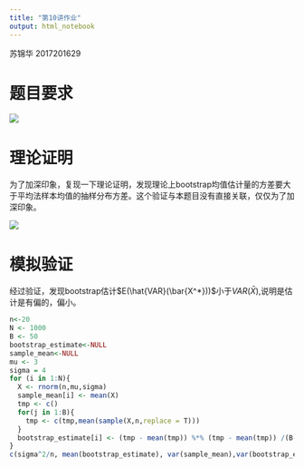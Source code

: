 ```yaml
---
title: "第10讲作业"
output: html_notebook
---
```

苏锦华 2017201629

# 题目要求

![](题目.jpg)

# 理论证明

为了加深印象，复现一下理论证明，发现理论上bootstrap均值估计量的方差要大于平均法样本均值的抽样分布方差。这个验证与本题目没有直接关联，仅仅为了加深印象。

![](证明.jpg)

# 模拟验证

经过验证，发现bootstrap估计$E(\hat{VAR}(\bar{X^*}))$小于$VAR(\bar{X})$,说明是估计是有偏的，偏小。

```r
n<-20
N <- 1000
B <- 50
bootstrap_estimate<-NULL
sample_mean<-NULL
mu <- 3
sigma = 4
for (i in 1:N){
  X <- rnorm(n,mu,sigma)
  sample_mean[i] <- mean(X)
  tmp <- c()
  for(j in 1:B){
    tmp <- c(tmp,mean(sample(X,n,replace = T)))
  }
  bootstrap_estimate[i] <- (tmp - mean(tmp)) %*% (tmp - mean(tmp)) /(B-1)
}
c(sigma^2/n, mean(bootstrap_estimate), var(sample_mean),var(bootstrap_estimate))

```
